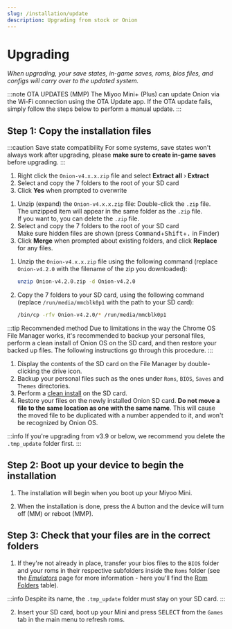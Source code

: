 ```yaml
---
slug: /installation/update
description: Upgrading from stock or Onion
---
```




# Upgrading


*When upgrading, your save states, in-game saves, roms, bios files, and
configs will carry over to the updated system.*

:::note OTA UPDATES (MMP)
The Miyoo Mini+ (Plus) can update Onion via the Wi-Fi connection using the OTA Update app. If the OTA update fails, simply follow the steps below to perform a manual update.
:::


## Step 1: Copy the installation files

:::caution Save state compatibility
For some systems, save states won't always work after upgrading,
please **make sure to create in-game saves** before upgrading.
:::

<Tabs groupId="os" queryString>
<TabItem value="win" label="Windows">

1. Right click the `Onion-v4.x.x.zip` file and select **Extract all** › **Extract**
2. Select and copy the 7 folders to the root of your SD card
3. Click **Yes** when prompted to overwrite

</TabItem>
<TabItem value="mac" label="Mac">

1. Unzip (expand) the `Onion-v4.x.x.zip` file: Double-click the `.zip` file.  
   The unzipped item will appear in the same folder as the `.zip` file.  
   If you want to, you can delete the `.zip` file.
2. Select and copy the 7 folders to the root of your SD card  
   Make sure hidden files are shown (press <kbd>Command</kbd>+<kbd>Shift</kbd>+<kbd>.</kbd> in Finder)
3. Click **Merge** when prompted about existing folders, and click **Replace** for any files.

</TabItem>
<TabItem value="linux" label="Linux">

1. Unzip the `Onion-v4.x.x.zip` file using the following command (replace `Onion-v4.2.0` with the filename of the zip you downloaded):

   ```sh
   unzip Onion-v4.2.0.zip -d Onion-v4.2.0
   ```

2. Copy the 7 folders to your SD card, using the following command (replace `/run/media/mmcblk0p1` with the path to your SD card):

   ```sh
   /bin/cp -rfv Onion-v4.2.0/* /run/media/mmcblk0p1
   ```

</TabItem>
<TabItem value="chromeos" label="Chrome OS">

:::tip Recommended method
Due to limitations in the way the Chrome OS File Manager works, it's recommended to backup your personal files, perform a clean install of Onion OS on the SD card, and then restore your backed up files. The following instructions go through this procedure.
:::

1. Display the contents of the SD card on the File Manager by double-clicking the drive icon.
2. Backup your personal files such as the ones under `Roms`, `BIOS`, `Saves` and `Themes` directories.
3. Perform a [clean install](/docs/installation/fresh) on the SD card.
4. Restore your files on the newly installed Onion SD card. **Do not move a file to the same location as one with the same name**. This will cause the moved file to be duplicated with a number appended to it, and won't be recognized by Onion OS. 

</TabItem>
</Tabs>

:::info
If you're upgrading from v3.9 or below, we recommend you delete the `.tmp_update` folder first.
:::


## Step 2: Boot up your device to begin the installation

1. The installation will begin when you boot up your Miyoo Mini.

2. When the installation is done, press the <kbd>A</kbd> button and the device will turn off (MM) or reboot (MMP).


## Step 3: Check that your files are in the correct folders

1. If they're not already in place, transfer your bios files to the `BIOS` folder and your roms in their respective subfolders inside the `Roms` folder (see the *[Emulators](../emulators)* page for more information - here you'll find the [Rom Folders](../emulators/folders) table).

:::info
Despite its name, the `.tmp_update` folder must stay on your SD card.
:::

2. Insert your SD card, boot up your Mini and press <kbd>SELECT</kbd> from the `Games` tab in the main menu to refresh roms.
